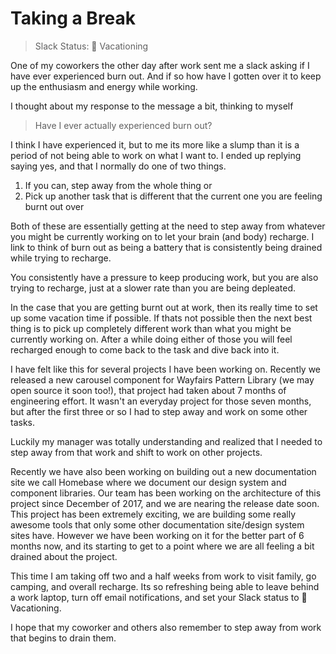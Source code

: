 # Taking a Break 

> Slack Status: 🌴 Vacationing

One of my coworkers the other day after work sent me a slack
asking if I have ever experienced burn out. And if so how have
I gotten over it to keep up the enthusiasm and energy while working.

I thought about my response to the message a bit, thinking to myself

> Have I ever actually experienced burn out?

I think I have experienced it, but to me its more like a slump than
it is a period of not being able to work on what I want to. I ended up
replying saying yes, and that I normally do one of two things.

1.  If you can, step away from the whole thing or
2.  Pick up another task that is different that the current one you are
    feeling burnt out over

Both of these are essentially getting at the need to step away from whatever
you might be currently working on to let your brain (and body) recharge. I
link to think of burn out as being a battery that is consistently being drained
while trying to recharge.

You consistently have a pressure to keep producing work, but you are also trying to
recharge, just at a slower rate than you are being depleated.

In the case that you are getting burnt out at work, then its really time to set up some
vacation time if possible. If thats not possible then the next best thing is to pick up
completely different work than what you might be currently working on. After a while doing
either of those you will feel recharged enough to come back to the task and dive back into
it.

I have felt like this for several projects I have been working on. Recently we released a new
carousel component for Wayfairs Pattern Library (we may open source it soon too!), that project
had taken about 7 months of engineering effort. It wasn't an everyday project for those seven
months, but after the first three or so I had to step away and work on some other tasks.

Luckily my manager was totally understanding and realized that I needed to step away from that
work and shift to work on other projects.

Recently we have also been working on building out a new documentation site we call Homebase
where we document our design system and component libraries. Our team has been working on the
architecture of this project since December of 2017, and we are nearing the release date soon.
This project has been extremely exciting, we are building some really awesome tools that only
some other documentation site/design system sites have. However we have been working on it for
the better part of 6 months now, and its starting to get to a point where we are all feeling
a bit drained about the project.

This time I am taking off two and a half weeks from work to visit family, go camping, and overall
recharge. Its so refreshing being able to leave behind a work laptop, turn off email notifications,
and set your Slack status to 🌴 Vacationing.

I hope that my coworker and others also remember to step away from work that begins to drain them.



